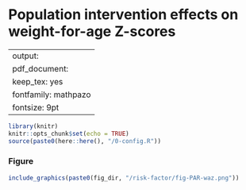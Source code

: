 # Population intervention effects on weight-for-age Z-scores {#population}

---
output:
  pdf_document:
    keep_tex: yes
fontfamily: mathpazo
fontsize: 9pt
---

\raggedright


```r
library(knitr)
knitr::opts_chunk$set(echo = TRUE)
source(paste0(here::here(), "/0-config.R"))
```

### Figure

```r
include_graphics(paste0(fig_dir, "/risk-factor/fig-PAR-waz.png"))
```
